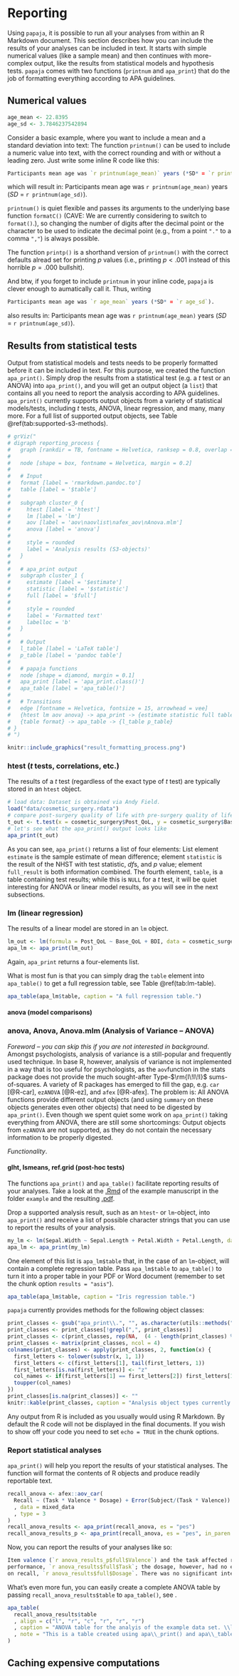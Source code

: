 # Reporting

Using `papaja`, it is possible to run all your analyses from within an R Markdown document.
This section describes how you can include the results of your analyses can be included in text.
It starts with simple numerical values (like a sample mean) and then continues with more-complex
output, like the results from statistical models and hypothesis tests.
`papaja` comes with two functions (`printnum` and `apa_print`) that do the job of formatting
everything according to APA guidelines.


## Numerical values

```r
age_mean <- 22.8395
age_sd <- 3.7846237542894
```

Consider a basic example, where you want to include a mean and a standard deviation into text:
The function `printnum()` can be used to include a numeric value into text,
with the correct rounding and with or without a leading zero.
Just write some inline R code like this:

```r
Participants mean age was `r printnum(age_mean)` years (*SD* = `r printnum(age_sd)`).
```

which will result in: Participants mean age was `r printnum(age_mean)` years (*SD* = `r printnum(age_sd)`).

`printnum()` is quiet flexible and passes its arguments to the underlying base function `formatC()` 
(CAVE: We are currently considering to switch to `format()`.),
so changing the number of digits after the decimal point or the character to be used to indicate the 
decimal point (e.g., from a point `"."` to a comma `","`) is always possible.

The function `printp()` is a shorthand version of `printnum()` with the correct defaults alread set for printing $p$ values
(i.e., printing $p < .001$ instead of this horrible $p = .000$ bullshit).

And btw, if you forget to include `printnum` in your inline code, `papaja` is clever
enough to aumatically call it. Thus, writing

```r
Participants mean age was `r age_mean` years (*SD* = `r age_sd`).
```

also results in: Participants mean age was `r printnum(age_mean)` years (*SD* = `r printnum(age_sd)`).

## Results from statistical tests

Output from statistical models and tests needs to be properly formatted before it
can be included in text.
For this purpose, we created the function `apa_print()`.
Simply drop the results from a statistical test (e.g. a $t$ test or an ANOVA)
into `apa_print()`, and you will get an output object (a `list`) that contains all you need
to report the analysis according to APA guidelines.
`apa_print()` currently supports output objects from a variety of statistical models/tests,
including $t$ tests, ANOVA, linear regression, and many, many more.
For a full list of supported output objects, see Table \@ref(tab:supported-s3-methods).






```r
# grViz("
# digraph reporting_process {
#   graph [rankdir = TB, fontname = Helvetica, ranksep = 0.8, overlap = FALSE]
# 
#   node [shape = box, fontname = Helvetica, margin = 0.2]
# 
#   # Input
#   format [label = 'rmarkdown.pandoc.to']
#   table [label = '$table']
# 
#   subgraph cluster_0 {
#     htest [label = 'htest']
#     lm [label = 'lm']
#     aov [label = 'aov\naovlist\nafex_aov\nAnova.mlm']
#     anova [label = 'anova']
# 
#     style = rounded
#     label = 'Analysis results (S3-objects)'
#   }
#   
#   # apa_print output
#   subgraph cluster_1 {
#     estimate [label = '$estimate']
#     statistic [label = '$statistic']
#     full [label = '$full']
# 
#     style = rounded
#     label = 'Formatted text'
#     labelloc = 'b'
#   }
# 
#   # Output
#   l_table [label = 'LaTeX table']
#   p_table [label = 'pandoc table']
# 
#   # papaja functions
#   node [shape = diamond, margin = 0.1]
#   apa_print [label = 'apa_print.class()']
#   apa_table [label = 'apa_table()']
# 
#   # Transitions
#   edge [fontname = Helvetica, fontsize = 15, arrowhead = vee]
#   {htest lm aov anova} -> apa_print -> {estimate statistic full table}
#   {table format} -> apa_table -> {l_table p_table}
# }
# ")

knitr::include_graphics("result_formatting_process.png")
```

### htest (*t* tests, correlations, etc.)

The results of a $t$ test (regardless of the exact type of $t$ test) are typically stored in an `htest` object.

```r
# load data: Dataset is obtained via Andy Field.
load("data/cosmetic_surgery.rdata")
# compare post-surgery quality of life with pre-surgery quality of life
t_out <- t.test(x = cosmetic_surgery$Post_QoL, y = cosmetic_surgery$Base_QoL, paired = TRUE)
# let's see what the apa_print() output looks like
apa_print(t_out)
```

As you can see, `apa_print()` returns a list of four elements:
List element `estimate` is the sample estimate of mean difference;
element `statistic` is the result of the NHST with test statistic, *df*s, and *p* value;
element `full_result` is both information combined.
The fourth element, `table`, is a table containing test results; while this is `NULL` for a $t$ test,
it will be quiet interesting for ANOVA or linear model results, as you will see in the next subsections.

### lm (linear regression)

The results of a linear model are stored in an `lm` object.

```r
lm_out <- lm(formula = Post_QoL ~ Base_QoL + BDI, data = cosmetic_surgery)
apa_lm <- apa_print(lm_out)
```

Again, `apa_print` returns a four-elements list.

What is most fun is that you can simply drag the `table` element into `apa_table()` to get a full regression table, see Table \@ref(tab:lm-table).

```r
apa_table(apa_lm$table, caption = "A full regression table.")
```

#### anova (model comparisons)

### anova, Anova, Anova.mlm (Analysis of Variance -- ANOVA)

*Foreword -- you can skip this if you are not interested in background*.
Amongst psychologists, analysis of variance is a still-popular and frequently used technique.
In base R, however, analysis of variance is not implemented in a way that is too useful
for psychologists, as the `aov`function in the stats package does not provide the much sought-after
Type-$\rm{I\!I\!I}$ sums-of-squares. A variety of R packages has emerged to fill the gap, e.g.
`car` [@R-car], `ezANOVA` [@R-ez], and `afex` [@R-afex]. The problem is: All ANOVA functions provide
different output objects (and using `summary` on these objects generates even other objects) that need to be digested by `apa_print()`.
Even though we spent quiet some work on `apa_print()` taking everything from ANOVA, there are still some shortcomings: 
Output objects from `ezANOVA` are not supported, as they do not contain the necessary information to be properly digested.

*Functionality*.

#### glht, lsmeans, ref.grid (post-hoc tests)




The functions `apa_print()` and `apa_table()` facilitate reporting results of your analyses. Take a look at the [.Rmd](https://github.com/crsh/papaja/blob/master/example/example.Rmd) of the example manuscript in the folder `example` and the resulting [.pdf](https://raw.githubusercontent.com/crsh/papaja/master/example/example.pdf).

Drop a supported analysis result, such as an `htest`- or `lm`-object, into `apa_print()` and receive a list of possible character strings that you can use to report the results of your analysis.

```r
my_lm <- lm(Sepal.Width ~ Sepal.Length + Petal.Width + Petal.Length, data = iris)
apa_lm <- apa_print(my_lm)
```

One element of this list is `apa_lm$table` that, in the case of an `lm`-object, will contain a complete regression table. Pass `apa_lm$table` to `apa_table()` to turn it into a proper table in your PDF or Word document (remember to set the chunk option `results = "asis"`).

```r
apa_table(apa_lm$table, caption = "Iris regression table.")
```

<!-- GitHub markdown doesn't support MathJax

---

Table. *Iris regression table.*

| Predictor     | *b*   | 95% CI          | *t(146)*   | *p*       |
|:--------------|:-----:|:---------------:|:----------:|:---------:|
| Intercept     | 1.04  |  [0.51, 1.58]   | 3.85       | &lt; .001 |
| Sepal Length  | 0.61  |  [0.48, 0.73]   | 9.77       | &lt; .001 |
| Petal Width   | 0.56  |  [0.32, 0.80]   | 4.55       | &lt; .001 |
| Petal Length  | -0.59 |  [-0.71, -0.46] | -9.43      | &lt; .001 |

---
-->

`papaja` currently provides methods for the following object classes:

```r
print_classes <- gsub("apa_print\\.", "", as.character(utils::methods("apa_print")))
print_classes <- print_classes[!grepl(",", print_classes)]
print_classes <- c(print_classes, rep(NA,  (4 - length(print_classes) %% 4) * (length(print_classes) %% 4 > 0)))
print_classes <- matrix(print_classes, ncol = 4)
colnames(print_classes) <- apply(print_classes, 2, function(x) {
  first_letters <- tolower(substr(x, 1, 1))
  first_letters <- c(first_letters[1], tail(first_letters, 1))
  first_letters[is.na(first_letters)] <- "z"
  col_names <- if(first_letters[1] == first_letters[2]) first_letters[1] else paste(first_letters, collapse = "-")
  toupper(col_names)
})
print_classes[is.na(print_classes)] <- ""
knitr::kable(print_classes, caption = "Analysis object types currently supported by `apa_print()`.")
```



Any output from R is included as you usually would using R Markdown.
By default the R code will not be displayed in the final documents.
If you wish to show off your code you need to set `echo = TRUE` in the chunk options.


### Report statistical analyses

`apa_print()` will help you report the results of your statistical analyses.
The function will format the contents of R objects and produce readily reportable text.

```r
recall_anova <- afex::aov_car(
  Recall ~ (Task * Valence * Dosage) + Error(Subject/(Task * Valence)) + Dosage
  , data = mixed_data
  , type = 3
)
recall_anova_results <- apa_print(recall_anova, es = "pes")
recall_anova_results_p <- apa_print(recall_anova, es = "pes", in_paren = TRUE)
```

Now, you can report the results of your analyses like so:

```r
Item valence (`r anova_results_p$full$Valence`) and the task affected recall
performance, `r anova_results$full$Task`; the dosage, however, had no effect
on recall, `r anova_results$full$Dosage`. There was no significant interaction.
```

<!--
> Item valence (`r #recall_anova_results_p$full$Valence`) and the task affected recall performance, `r #recall_anova_results$full$Task`;
> the dosage, however, had no effect on recall, `r #recall_anova_results$full$Dosage`.
> There was no significant interaction.
-->

What's even more fun, you can easily create a complete ANOVA table by passing `recall_anova_results$table` to `apa_table()`, see \autoref{ref:anova}.

```r
apa_table(
  recall_anova_results$table
  , align = c("l", "r", "c", "r", "r", "r")
  , caption = "ANOVA table for the analyis of the example data set. \\label{ref:anova}"
  , note = "This is a table created using apa\\_print() and apa\\_table()."
)
```



## Caching expensive computations

